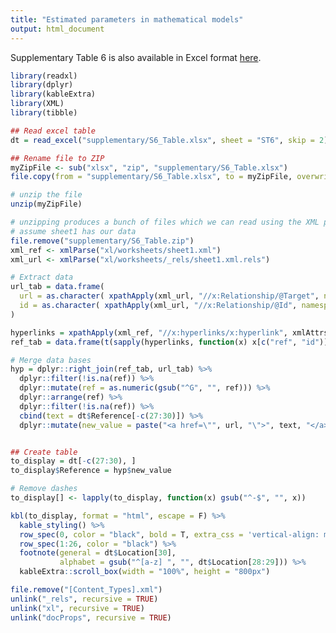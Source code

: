 ```yaml
---
title: "Estimated parameters in mathematical models"
output: html_document
---
```


Supplementary Table 6 is also available in Excel format [here]("./supplementary/S6_Table.xlsx").

```r
library(readxl)
library(dplyr)
library(kableExtra)
library(XML)
library(tibble)

## Read excel table
dt = read_excel("supplementary/S6_Table.xlsx", sheet = "ST6", skip = 2)

## Rename file to ZIP
myZipFile <- sub("xlsx", "zip", "supplementary/S6_Table.xlsx")
file.copy(from = "supplementary/S6_Table.xlsx", to = myZipFile, overwrite = T)

# unzip the file
unzip(myZipFile)

# unzipping produces a bunch of files which we can read using the XML package
# assume sheet1 has our data
file.remove("supplementary/S6_Table.zip")
xml_ref <- xmlParse("xl/worksheets/sheet1.xml")
xml_url <- xmlParse("xl/worksheets/_rels/sheet1.xml.rels")

# Extract data
url_tab = data.frame(
  url = as.character( xpathApply(xml_url, "//x:Relationship/@Target", namespaces = "x")),
  id = as.character( xpathApply(xml_url, "//x:Relationship/@Id", namespaces = "x"))
)

hyperlinks = xpathApply(xml_ref, "//x:hyperlinks/x:hyperlink", xmlAttrs, namespaces = "x")
ref_tab = data.frame(t(sapply(hyperlinks, function(x) x[c("ref", "id")])))

# Merge data bases
hyp = dplyr::right_join(ref_tab, url_tab) %>%
  dplyr::filter(!is.na(ref)) %>%
  dplyr::mutate(ref = as.numeric(gsub("^G", "", ref))) %>%
  dplyr::arrange(ref) %>%
  dplyr::filter(!is.na(ref)) %>%
  cbind(text = dt$Reference[-c(27:30)]) %>%
  dplyr::mutate(new_value = paste("<a href=\"", url, "\">", text, "</a>", sep = ""))


## Create table
to_display = dt[-c(27:30), ]
to_display$Reference = hyp$new_value

# Remove dashes
to_display[] <- lapply(to_display, function(x) gsub("^-$", "", x))

```

```r
kbl(to_display, format = "html", escape = F) %>%
  kable_styling() %>%
  row_spec(0, color = "black", bold = T, extra_css = 'vertical-align: middle !important;') %>%
  row_spec(1:26, color = "black") %>%
  footnote(general = dt$Location[30], 
           alphabet = gsub("^[a-z] ", "", dt$Location[28:29])) %>%
  kableExtra::scroll_box(width = "100%", height = "800px")

```


```r
file.remove("[Content_Types].xml")
unlink("_rels", recursive = TRUE)
unlink("xl", recursive = TRUE)
unlink("docProps", recursive = TRUE)

```
